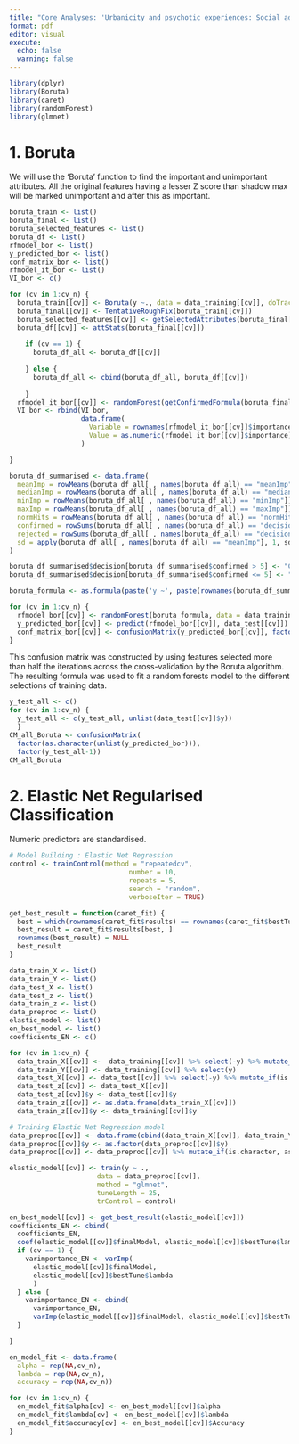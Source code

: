```yaml
---
title: "Core Analyses: 'Urbanicity and psychotic experiences: Social adversities, isolation and exposure to natural environments predict psychosis'"
format: pdf
editor: visual
execute: 
  echo: false
  warning: false
---
```


```r
library(dplyr)
library(Boruta)
library(caret)
library(randomForest)
library(glmnet)
```

# 1. Boruta

We will use the 'Boruta' function to find the important and unimportant attributes. All the original features having a lesser Z score than shadow max will be marked unimportant and after this as important.

```r
boruta_train <- list()
boruta_final <- list()
boruta_selected_features <- list()
boruta_df <- list()
rfmodel_bor <- list()
y_predicted_bor <- list()
conf_matrix_bor <- list()
rfmodel_it_bor <- list()
VI_bor <- c()

for (cv in 1:cv_n) {
  boruta_train[[cv]] <- Boruta(y ~., data = data_training[[cv]], doTrace = 0, maxRuns = 500)
  boruta_final[[cv]] <- TentativeRoughFix(boruta_train[[cv]])
  boruta_selected_features[[cv]] <- getSelectedAttributes(boruta_final[[cv]], withTentative = F)
  boruta_df[[cv]] <- attStats(boruta_final[[cv]])
    
    if (cv == 1) {
      boruta_df_all <- boruta_df[[cv]]
    
    } else {
      boruta_df_all <- cbind(boruta_df_all, boruta_df[[cv]])
    
    }
  rfmodel_it_bor[[cv]] <- randomForest(getConfirmedFormula(boruta_final[[cv]]), data = data_training[[cv]])
  VI_bor <- rbind(VI_bor, 
                  data.frame(
                    Variable = rownames(rfmodel_it_bor[[cv]]$importance), 
                    Value = as.numeric(rfmodel_it_bor[[cv]]$importance))
                  )

}

boruta_df_summarised <- data.frame(
  meanImp = rowMeans(boruta_df_all[ , names(boruta_df_all) == "meanImp"]),
  medianImp = rowMeans(boruta_df_all[ , names(boruta_df_all) == "medianImp"]),
  minImp = rowMeans(boruta_df_all[ , names(boruta_df_all) == "minImp"]),
  maxImp = rowMeans(boruta_df_all[ , names(boruta_df_all) == "maxImp"]),
  normHits = rowMeans(boruta_df_all[ , names(boruta_df_all) == "normHits"]),
  confirmed = rowSums(boruta_df_all[ , names(boruta_df_all) == "decision"] == "Confirmed"),
  rejected = rowSums(boruta_df_all[ , names(boruta_df_all) == "decision"] == "Rejected"),
  sd = apply(boruta_df_all[ , names(boruta_df_all) == "meanImp"], 1, sd)
)

boruta_df_summarised$decision[boruta_df_summarised$confirmed > 5] <- "Confirmed"
boruta_df_summarised$decision[boruta_df_summarised$confirmed <= 5] <- "Rejected"

boruta_formula <- as.formula(paste('y ~', paste(rownames(boruta_df_summarised[boruta_df_summarised$decision == "Confirmed", ]), collapse = " + ")))

```

```r
for (cv in 1:cv_n) {
  rfmodel_bor[[cv]] <- randomForest(boruta_formula, data = data_training[[cv]])
  y_predicted_bor[[cv]] <- predict(rfmodel_bor[[cv]], data_test[[cv]])
  conf_matrix_bor[[cv]] <- confusionMatrix(y_predicted_bor[[cv]], factor(data_test[[cv]]$y))
}
```

This confusion matrix was constructed by using features selected more than half the iterations across the cross-validation by the Boruta algorithm. The resulting formula was used to fit a random forests model to the different selections of training data.

```r
y_test_all <- c()
for (cv in 1:cv_n) {
  y_test_all <- c(y_test_all, unlist(data_test[[cv]]$y))
  }
CM_all_Boruta <- confusionMatrix(
  factor(as.character(unlist(y_predicted_bor))), 
  factor(y_test_all-1))
CM_all_Boruta
```

# 2. Elastic Net Regularised Classification

Numeric predictors are standardised.

```r
# Model Building : Elastic Net Regression
control <- trainControl(method = "repeatedcv",
                              number = 10, 
                              repeats = 5,
                              search = "random",
                              verboseIter = TRUE)

get_best_result = function(caret_fit) {
  best = which(rownames(caret_fit$results) == rownames(caret_fit$bestTune))
  best_result = caret_fit$results[best, ]
  rownames(best_result) = NULL
  best_result
}

data_train_X <- list()
data_train_Y <- list()
data_test_X <- list()
data_test_z <- list()
data_train_z <- list()
data_preproc <- list()
elastic_model <- list()
en_best_model <- list()
coefficients_EN <- c()

for (cv in 1:cv_n) {
  data_train_X[[cv]] <-  data_training[[cv]] %>% select(-y) %>% mutate_if(is.numeric, scale) %>% mutate_if(is.numeric, as.vector)
  data_train_Y[[cv]] <- data_training[[cv]] %>% select(y)
  data_test_X[[cv]] <- data_test[[cv]] %>% select(-y) %>% mutate_if(is.numeric,scale) %>% mutate_if(is.numeric, as.vector)
  data_test_z[[cv]] <- data_test_X[[cv]]
  data_test_z[[cv]]$y <- data_test[[cv]]$y
  data_train_z[[cv]] <- as.data.frame(data_train_X[[cv]])
  data_train_z[[cv]]$y <- data_training[[cv]]$y

# Training Elastic Net Regression model
data_preproc[[cv]] <- data.frame(cbind(data_train_X[[cv]], data_train_Y[[cv]]))
data_preproc[[cv]]$y <- as.factor(data_preproc[[cv]]$y)
data_preproc[[cv]] <- data_preproc[[cv]] %>% mutate_if(is.character, as.numeric)

elastic_model[[cv]] <- train(y ~ .,
                      data = data_preproc[[cv]],
                      method = "glmnet",
                      tuneLength = 25,
                      trControl = control)

en_best_model[[cv]] <- get_best_result(elastic_model[[cv]])
coefficients_EN <- cbind(
  coefficients_EN, 
  coef(elastic_model[[cv]]$finalModel, elastic_model[[cv]]$bestTune$lambda))
  if (cv == 1) {
    varimportance_EN <- varImp(
      elastic_model[[cv]]$finalModel, 
      elastic_model[[cv]]$bestTune$lambda
      ) 
  } else {
    varimportance_EN <- cbind(
      varimportance_EN, 
      varImp(elastic_model[[cv]]$finalModel, elastic_model[[cv]]$bestTune$lambda))
  }

}
```

```r
en_model_fit <- data.frame(
  alpha = rep(NA,cv_n), 
  lambda = rep(NA,cv_n), 
  accuracy = rep(NA,cv_n))

for (cv in 1:cv_n) {
  en_model_fit$alpha[cv] <- en_best_model[[cv]]$alpha
  en_model_fit$lambda[cv] <- en_best_model[[cv]]$lambda
  en_model_fit$accuracy[cv] <- en_best_model[[cv]]$Accuracy
}
```
